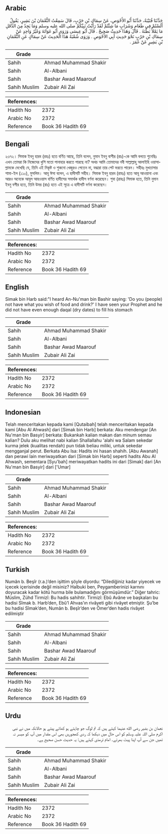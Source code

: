 ## Arabic


<div dir="rtl" lang="ar" style={{fontSize:'larger',backgroundColor:'#f8f9fa',padding:20}}>
حَدَّثَنَا قُتَيْبَةُ، حَدَّثَنَا أَبُو الأَحْوَصِ، عَنْ سِمَاكِ بْنِ حَرْبٍ، قَالَ سَمِعْتُ النُّعْمَانَ بْنَ بَشِيرٍ، يَقُولُ أَلَسْتُمْ فِي طَعَامٍ وَشَرَابٍ مَا شِئْتُمْ لَقَدْ رَأَيْتُ نَبِيَّكُمْ صلى الله عليه وسلم وَمَا يَجِدُ مِنَ الدَّقَلِ مَا يَمْلأُ بَطْنَهُ ‏.‏ قَالَ وَهَذَا حَدِيثٌ صَحِيحٌ ‏.‏ قَالَ أَبُو عِيسَى وَرَوَى أَبُو عَوَانَةَ وَغَيْرُ وَاحِدٍ عَنْ سِمَاكِ بْنِ حَرْبٍ نَحْوَ حَدِيثِ أَبِي الأَحْوَصِ ‏.‏ وَرَوَى شُعْبَةُ هَذَا الْحَدِيثَ عَنْ سِمَاكٍ عَنِ النُّعْمَانِ بْنِ بَشِيرٍ عَنْ عُمَرَ ‏.‏
</div>
<div style={{backgroundColor:'#f8f9fa',padding:20, marginBottom: 10}}><table> <thead> <tr> <th>Grade</th> <th></th> </tr> </thead> <tbody> <tr><td>Sahih</td><td>Ahmad Muhammad Shakir</td></tr><tr><td>Sahih</td><td>Al-Albani</td></tr><tr><td>Sahih</td><td>Bashar Awad Maarouf</td></tr><tr><td>Sahih Muslim</td><td>Zubair Ali Zai</td></tr></tbody></table><table> <thead> <tr> <th>References:</th> <th></th> </tr> </thead> <tbody><tr><td>Hadith No</td><td>2372</td></tr><tr><td>Arabic No</td><td>2372</td></tr><tr><td>Reference</td><td>Book 36 Hadith 69</td></tr></tbody></table></div>

## Bengali


<div dir="ltr" lang="bn" style={{fontSize:'larger',backgroundColor:'#f8f9fa',padding:20}}>
২৩৭২। সিমাক ইবনু হারব (রহঃ) হতে বর্ণিত আছে, তিনি বলেন, নুমান ইবনু বাশীর (রাঃ)-কে আমি বলতে শুনেছিঃ এখন তোমরা কি নিজেদের খুশি মতো পানাহার করতে পারছে না? অথচ আমি তোমাদের নবী সাল্লাল্লাহু আলাইহি ওয়াসাল্লামকে দেখেছি যে, তিনি এই নিকৃষ্ট ও শুকনো খেজুরও পেতেন না, যদ্ধারা তার পেট ভরতে পারেন। সহীহঃ মুখতাসার শামা-ইল (১১০), মুসলিম। আবূ ঈসা বলেন, এ হাদীসটি সহীহ। সিমাক ইবনু হারব (রাহঃ) হতে আবূ আওয়ানা এবং আরও অনেকে আবূল আহওয়াস বর্ণিত হাদীসের সমার্থক হাদীস বর্ণনা করেছেন। শুবা (রাহঃ) সিমাক হতে, তিনি নুমান ইবনু বশীর হতে, তিনি উমর (রাঃ) হতে এই সূত্রে এ হাদীসটি বর্ণনা করেছেন।
</div>
<div style={{backgroundColor:'#f8f9fa',padding:20, marginBottom: 10}}><table> <thead> <tr> <th>Grade</th> <th></th> </tr> </thead> <tbody> <tr><td>Sahih</td><td>Ahmad Muhammad Shakir</td></tr><tr><td>Sahih</td><td>Al-Albani</td></tr><tr><td>Sahih</td><td>Bashar Awad Maarouf</td></tr><tr><td>Sahih Muslim</td><td>Zubair Ali Zai</td></tr></tbody></table><table> <thead> <tr> <th>References:</th> <th></th> </tr> </thead> <tbody><tr><td>Hadith No</td><td>2372</td></tr><tr><td>Arabic No</td><td>2372</td></tr><tr><td>Reference</td><td>Book 36 Hadith 69</td></tr></tbody></table></div>

## English


<div dir="ltr" lang="en" style={{fontSize:'larger',backgroundColor:'#f8f9fa',padding:20}}>
Simak bin Harb said:"I heard An-Nu'man bin Bashir saying: 'Do you (people) not have what you wish of food and drink?' I have seen your Prophet and he did not have even enough daqal (dry dates) to fill his stomach
</div>
<div style={{backgroundColor:'#f8f9fa',padding:20, marginBottom: 10}}><table> <thead> <tr> <th>Grade</th> <th></th> </tr> </thead> <tbody> <tr><td>Sahih</td><td>Ahmad Muhammad Shakir</td></tr><tr><td>Sahih</td><td>Al-Albani</td></tr><tr><td>Sahih</td><td>Bashar Awad Maarouf</td></tr><tr><td>Sahih Muslim</td><td>Zubair Ali Zai</td></tr></tbody></table><table> <thead> <tr> <th>References:</th> <th></th> </tr> </thead> <tbody><tr><td>Hadith No</td><td>2372</td></tr><tr><td>Arabic No</td><td>2372</td></tr><tr><td>Reference</td><td>Book 36 Hadith 69</td></tr></tbody></table></div>

## Indonesian


<div dir="ltr" lang="id" style={{fontSize:'larger',backgroundColor:'#f8f9fa',padding:20}}>
Telah menceritakan kepada kami [Qutaibah] telah menceritakan kepada kami [Abu Al Ahwash] dari [Simak bin Harb] berkata: Aku mendengar [An Nu'man bin Basyir] berkata: Bukankah kalian makan dan minum semau kalian? Dulu aku melihat nabi kalian Shallallahu 'alahi wa Salam sekedar kurma jelek (kualitas rendah) pun tidak beliau miliki, untuk sekedar mengganjal perut. Berkata Abu Isa: Hadits ini hasan shahih. [Abu Awanah] dan perawi lain meriwayatkan dari [Simak bin Harb] seperti hadits Abu Al Ahwash, sementara [Syu'bah] meriwayatkan hadits ini dari [Simak] dari [An Nu'man bin Basyir] dari ['Umar]
</div>
<div style={{backgroundColor:'#f8f9fa',padding:20, marginBottom: 10}}><table> <thead> <tr> <th>Grade</th> <th></th> </tr> </thead> <tbody> <tr><td>Sahih</td><td>Ahmad Muhammad Shakir</td></tr><tr><td>Sahih</td><td>Al-Albani</td></tr><tr><td>Sahih</td><td>Bashar Awad Maarouf</td></tr><tr><td>Sahih Muslim</td><td>Zubair Ali Zai</td></tr></tbody></table><table> <thead> <tr> <th>References:</th> <th></th> </tr> </thead> <tbody><tr><td>Hadith No</td><td>2372</td></tr><tr><td>Arabic No</td><td>2372</td></tr><tr><td>Reference</td><td>Book 36 Hadith 69</td></tr></tbody></table></div>

## Turkish


<div dir="ltr" lang="tr" style={{fontSize:'larger',backgroundColor:'#f8f9fa',padding:20}}>
Numân b. Beşîr (r.a.)’den işittim şöyle diyordu: “Dilediğiniz kadar yiyecek ve içecek içerisinde değil misiniz? Halbuki ben, Peygamberinizi karnını doyuracak kadar kötü hurma bile bulamadığını görmüşümdür.” Diğer tahric: Müslim, Zühd Tirmizî: Bu hadis sahihtir. Tirmizî: Ebû Avâne ve başkaları bu hadisi Sîmak b. Harb’den, Ebû’l Ahvas’ın rivâyeti gibi rivâyet etmiştir. Şu’be bu hadisi Sîmak’den, Numân b. Beşîr’den ve Ömer’den hadis rivâyet edilmiştir
</div>
<div style={{backgroundColor:'#f8f9fa',padding:20, marginBottom: 10}}><table> <thead> <tr> <th>Grade</th> <th></th> </tr> </thead> <tbody> <tr><td>Sahih</td><td>Ahmad Muhammad Shakir</td></tr><tr><td>Sahih</td><td>Al-Albani</td></tr><tr><td>Sahih</td><td>Bashar Awad Maarouf</td></tr><tr><td>Sahih Muslim</td><td>Zubair Ali Zai</td></tr></tbody></table><table> <thead> <tr> <th>References:</th> <th></th> </tr> </thead> <tbody><tr><td>Hadith No</td><td>2372</td></tr><tr><td>Arabic No</td><td>2372</td></tr><tr><td>Reference</td><td>Book 36 Hadith 69</td></tr></tbody></table></div>

## Urdu


<div dir="rtl" lang="ur" style={{fontSize:'larger',backgroundColor:'#f8f9fa',padding:20}}>
نعمان بن بشیر رضی الله عنہما کہتے ہیں کہ تم لوگ جو چاہتے ہو کھاتے پیتے ہو حالانکہ میں نے نبی اکرم صلی اللہ علیہ وسلم کو اس حال میں دیکھا کہ ردی کھجوریں بھی اس مقدار میں آپ کو میسر نہ تھیں جن سے آپ اپنا پیٹ بھرتے۔ امام ترمذی کہتے ہیں: یہ حدیث حسن صحیح ہے۔
</div>
<div style={{backgroundColor:'#f8f9fa',padding:20, marginBottom: 10}}><table> <thead> <tr> <th>Grade</th> <th></th> </tr> </thead> <tbody> <tr><td>Sahih</td><td>Ahmad Muhammad Shakir</td></tr><tr><td>Sahih</td><td>Al-Albani</td></tr><tr><td>Sahih</td><td>Bashar Awad Maarouf</td></tr><tr><td>Sahih Muslim</td><td>Zubair Ali Zai</td></tr></tbody></table><table> <thead> <tr> <th>References:</th> <th></th> </tr> </thead> <tbody><tr><td>Hadith No</td><td>2372</td></tr><tr><td>Arabic No</td><td>2372</td></tr><tr><td>Reference</td><td>Book 36 Hadith 69</td></tr></tbody></table></div>